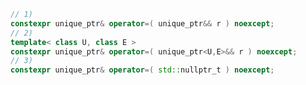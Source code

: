 ```cpp
// 1)
constexpr unique_ptr& operator=( unique_ptr&& r ) noexcept;
// 2)
template< class U, class E >
constexpr unique_ptr& operator=( unique_ptr<U,E>&& r ) noexcept;
// 3)
constexpr unique_ptr& operator=( std::nullptr_t ) noexcept;
```